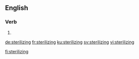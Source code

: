 
==English==

===Verb===
{{head|en|present participle}}

# {{present participle of|sterilize|lang=en}}

[[de:sterilizing]]
[[fr:sterilizing]]
[[ku:sterilizing]]
[[sv:sterilizing]]
[[vi:sterilizing]]

[[fi:sterilizing]]